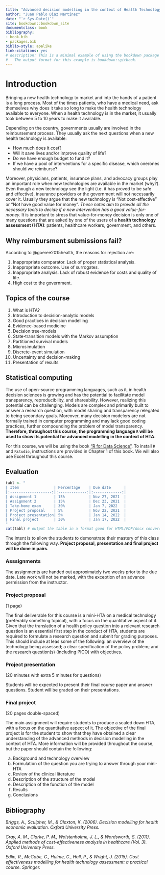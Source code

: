 ```yaml
--- 
title: "Advanced decision modelling in the context of Health Technology Assessment"
author: "Juan Pablo Diaz Martinez"
date: "`r Sys.Date()`"
site: bookdown::bookdown_site
documentclass: book
bibliography:
- book.bib
- packages.bib
biblio-style: apalike
link-citations: yes
# description: This is a minimal example of using the bookdown package to write a book.
#   The output format for this example is bookdown::gitbook.
---
```


# Introduction {-}

Bringing a new health technology to market and into the hands of a patient is a long process. Most of the times patients, who have a medical need, ask themselves why does it take so long to make the health technology available to everyone. When a health technology is in the market, it usually took between 5 to 10 years to make 
it available.

Depending on the country, governments usually are involved in the reimbursement process. They usually ask the next questions when a new health technology is available:

* How much does it cost?
* Will it save lives and/or improve quality of life?
* Do we have enough budget to fund it?
* If we have a pool of interventions for a specific disease, which one/ones should we reimburse?

Moreover, physicians, patients, insurance plans, and advocacy groups play an important role when new technologies are available in the market (why?). Even though a new technology see the light (i.e. it has proved to be safe and effective), insurance providers or the government will not necessarily cover it. Usually they argue that the new technology is "Not cost-effective" or "Not have good value for money". *These notes aim to provide all the necessary tools to decide if a new intervention has a good value-for-money.* It is important to stress that value-for-money decision is only one of many questions that are asked by one of the users of a **health technology assessment (HTA)**: patients, healthcare workers, government, and others.  

## Why reimbursment submissions fail? {-}

According to @goeree2015health, the reasons for rejection are:

1. Inappropriate comparator. Lack of proper statistical analysis.
2. Inappropriate outcome. Use of surrogates.
3. Inappropriate analysis. Lack of robust evidence for costs and quality of life.
4. High cost to the government. 

## Topics of the course {-}

1. What is HTA?
2. Introduction to decision-analytic models
3. Good practices in decision modelling
4. Evidence-based medicine
5. Decision tree-models
6. State-transition models with the Markov assumption
7. Partitioned survival models
8. Microsimulation
9. Discrete-event simulation
10. Uncertainty and decision-making
11. Presentation of results

## Statistical computing {-}

The use of open-source programming languages, such as `R`, in health decision sciences is growing and has the potential to facilitate model transparency, reproducibility, and shareability. However, realizing this potential can be challenging. Models are complex and primarily built to answer a research question, with model sharing and transparency relegated to being secondary goals. Moreover, many decision modelers are not formally trained in computer programming and may lack good coding practices, further compounding the problem of model transparency. **Therefore, throughout this course, the programming language `R` will be used to show its potential for advanced modelling in the context of HTA.**

For this course, we will be using the book ["R for Data Science"](https://r4ds.had.co.nz/). To install `R` and `Rstudio`, instructions are provided in Chapter 1 of this book. We will also use Excel throughout this course.

## Evaluation {-}

```r
tabl <- " 
| Item                | Percentage    | Due date      |
|:-------------------:|:-------------:|:-------------:|
| Assignment 1        | 15%           | Nov 27, 2021  |  
| Assignment 2        | 15%           | Dec 23, 2021  |  
| Take-home exam      | 30%           | Jan 7, 2022   |
| Project proposal    | 5%            | Nov 22, 2021  | 
| Project presentation| 5%            | Jan 14, 2022  | 
| Final project       | 30%           | Jan 17, 2022  | 
"
cat(tabl) # output the table in a format good for HTML/PDF/docx conversion
```

The intent is to  allow the students to demonstrate their mastery of this class through the following way. **Project proposal, presentation and final project will be done in pairs**.

### Asssignments {-}

The assignments are handed out approximately two weeks prior to the due date. Late work will not be marked, with the exception of an advance permission from the instructor.

### Project proposal {-}

(1 page)

The final deliverable for this course is a mini-HTA on a medical technology (preferably something  topical), with a focus on the quantitative aspect of it. Given that  the  translation of a health policy question into a relevant research question is an essential first step in the conduct of HTA, students are  required to formulate a research  question and submit for grading purposes. This should include at leas some of the following: an overview of the technology being assessed; a clear specification of the policy problem; and the research question(s) (including PICO) with objectives.

### Project presentation {-}

(20 minutes with extra 5 minutes for questions)

Students will be expected to present their final course paper and answer questions. Student will be graded on their presentations.

### Final project {-}

(20 pages double-spaced)

The main assignment will require students to produce a scaled down HTA, with a focus on the quantitative aspect of it. The objective of the final project is for the student to show that they have obtained a clear understanding of the advanced methods in decision modelling in the context of HTA. More information will be provided throughout the course, but the paper should contain the following:

a) Background and technology overview
b) Formulation of the question you are trying to answer through your mini-HTA
c) Review of the clinical literature
d) Description of the structure of the model
e) Description of the function of the model
f) Results
g) Conclusions

## Bibliography {-}

*Briggs, A., Sculpher, M., & Claxton, K. (2006). Decision modelling for health economic evaluation. Oxford University Press.*

*Gray, A. M., Clarke, P. M., Wolstenholme, J. L., & Wordsworth, S. (2011). Applied methods of cost-effectiveness analysis in healthcare (Vol. 3). Oxford University Press.*

*Edlin, R., McCabe, C., Hulme, C., Hall, P., & Wright, J. (2015). Cost effectiveness modelling for health technology assessment: a practical course. Springer.*





